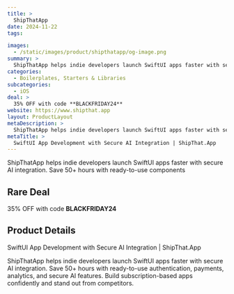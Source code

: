 ```yaml
---
title: >
  ShipThatApp
date: 2024-11-22
tags:

images:
  - /static/images/product/shipthatapp/og-image.png
summary: >
  ShipThatApp helps indie developers launch SwiftUI apps faster with secure AI integration. Save 50+ hours with ready-to-use components
categories:
  - Boilerplates, Starters & Libraries
subcategories:
  - iOS
deal: >
  35% OFF with code **BLACKFRIDAY24**
website: https://www.shipthat.app
layout: ProductLayout
metaDescription: >
  ShipThatApp helps indie developers launch SwiftUI apps faster with secure AI integration. Save 50+ hours with ready-to-use authentication, payments, analytics, and secure AI features. Build subscription-based apps confidently and stand out from competitors.
metaTitle: >
  SwiftUI App Development with Secure AI Integration | ShipThat.App
---
```

ShipThatApp helps indie developers launch SwiftUI apps faster with secure AI integration. Save 50+ hours with ready-to-use components

## Rare Deal

35% OFF with code **BLACKFRIDAY24**

## Product Details
SwiftUI App Development with Secure AI Integration | ShipThat.App

ShipThatApp helps indie developers launch SwiftUI apps faster with secure AI integration. Save 50+ hours with ready-to-use authentication, payments, analytics, and secure AI features. Build subscription-based apps confidently and stand out from competitors.
